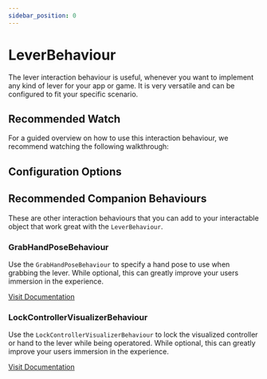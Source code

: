 ```yaml
---
sidebar_position: 0
---
```



# LeverBehaviour

The lever interaction behaviour is useful, whenever you want to implement any kind of lever for your app or game. It is very versatile and can be configured to fit your specific scenario.

## Recommended Watch

For a guided overview on how to use this interaction behaviour, we recommend watching the following walkthrough:

<YouTubeVideo embedId="NukzBK6mseY" />

## Configuration Options

<CenteredImage src="img/lever-behaviour.png" alt="LeverBehaviour Configuration Options" />

## Recommended Companion Behaviours

These are other interaction behaviours that you can add to your interactable object that work great with the `LeverBehaviour`.

### GrabHandPoseBehaviour

Use the `GrabHandPoseBehaviour` to specify a hand pose to use when grabbing the lever. While optional, this can greatly improve your users immersion in the experience.

[Visit Documentation](https://realitytoolkit.realitycollective.net/docs/interactions/interaction-behaviours/default-behaviours/grab-hand-pose-behaviour)

### LockControllerVisualizerBehaviour

Use the `LockControllerVisualizerBehaviour` to lock the visualized controller or hand to the lever while being operatored. While optional, this can greatly improve your users immersion in the experience.

[Visit Documentation](https://realitytoolkit.realitycollective.net/docs/interactions/interaction-behaviours/default-behaviours/lock-controller-visualizer-behaviour)